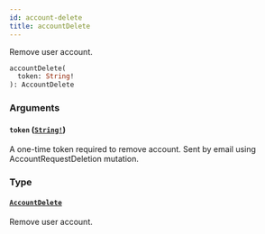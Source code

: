 ```yaml
---
id: account-delete
title: accountDelete
---
```


Remove user account.

```graphql
accountDelete(
  token: String!
): AccountDelete

```

### Arguments

#### `token` ([`String!`](../../../developer/api-reference/scalars/string))

A one-time token required to remove account. Sent by email using AccountRequestDeletion mutation.

### Type

#### [`AccountDelete`](../../../developer/api-reference/objects/account-delete)

Remove user account.
